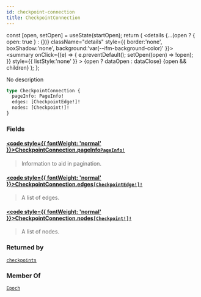 ```yaml
---
id: checkpoint-connection
title: CheckpointConnection
---
```









  const [open, setOpen] = useState(startOpen);
  return (
    <details {...(open ? { open: true } : {})} className="details" style={{ border:'none', boxShadow:'none', background:'var(--ifm-background-color)' }}>
      <summary
        onClick={(e) => {
          e.preventDefault();
          setOpen((open) => !open);
        }}
        style={{ listStyle:'none' }}
      >
      {open ? dataOpen : dataClose}
      </summary>
      {open && children}
    </details>
  );
};








No description


```graphql
type CheckpointConnection {
  pageInfo: PageInfo!
  edges: [CheckpointEdge!]!
  nodes: [Checkpoint!]!
}
```




### Fields

#### [<code style={{ fontWeight: 'normal' }}>CheckpointConnection.<b>pageInfo</b></code>](#)<Bullet />[`PageInfo!`](/references/sui-api/sui-graphql/reference/objects/page-info) <Badge class="badge badge--secondary" text="non-null"/> <Badge class="badge badge--secondary" text="object"/> 
> 
> 
> Information to aid in pagination.
> 

#### [<code style={{ fontWeight: 'normal' }}>CheckpointConnection.<b>edges</b></code>](#)<Bullet />[`[CheckpointEdge!]!`](/references/sui-api/sui-graphql/reference/objects/checkpoint-edge) <Badge class="badge badge--secondary" text="non-null"/> <Badge class="badge badge--secondary" text="object"/> 
> 
> 
> A list of edges.
> 

#### [<code style={{ fontWeight: 'normal' }}>CheckpointConnection.<b>nodes</b></code>](#)<Bullet />[`[Checkpoint!]!`](/references/sui-api/sui-graphql/reference/objects/checkpoint) <Badge class="badge badge--secondary" text="non-null"/> <Badge class="badge badge--secondary" text="object"/> 
> 
> 
> A list of nodes.
> 



### Returned by

[`checkpoints`](/references/sui-api/sui-graphql/reference/queries/checkpoints)  <Badge class="badge badge--secondary" text="query"/>

### Member Of

[`Epoch`](/references/sui-api/sui-graphql/reference/objects/epoch)  <Badge class="badge badge--secondary" text="object"/>

